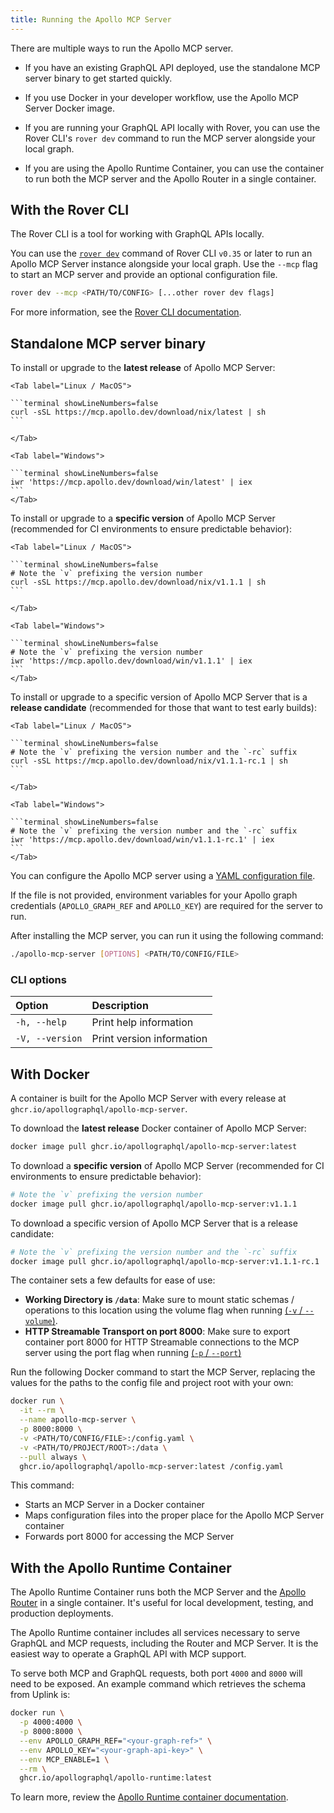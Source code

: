 ```yaml
---
title: Running the Apollo MCP Server
---
```


There are multiple ways to run the Apollo MCP server.

- If you have an existing GraphQL API deployed, use the standalone MCP server binary to get started quickly.

- If you use Docker in your developer workflow, use the Apollo MCP Server Docker image.

- If you are running your GraphQL API locally with Rover, you can use the Rover CLI's `rover dev` command to run the MCP server alongside your local graph.

- If you are using the Apollo Runtime Container, you can use the container to run both the MCP server and the Apollo Router in a single container.

## With the Rover CLI

The Rover CLI is a tool for working with GraphQL APIs locally.

You can use the [`rover dev`](/rover/commands/dev) command of Rover CLI `v0.35` or later to run an Apollo MCP Server instance alongside your local graph. Use the `--mcp` flag to start an MCP server and provide an optional configuration file.

```sh
rover dev --mcp <PATH/TO/CONFIG> [...other rover dev flags]
```

For more information, see the [Rover CLI documentation](/rover).

## Standalone MCP server binary

To install or upgrade to the **latest release** of Apollo MCP Server:

<Tabs>

    <Tab label="Linux / MacOS">

    ```terminal showLineNumbers=false
    curl -sSL https://mcp.apollo.dev/download/nix/latest | sh
    ```

    </Tab>

    <Tab label="Windows">

    ```terminal showLineNumbers=false
    iwr 'https://mcp.apollo.dev/download/win/latest' | iex  
    ```
    </Tab>

</Tabs>

To install or upgrade to a **specific version** of Apollo MCP Server (recommended for CI environments to ensure predictable behavior):

<Tabs>

    <Tab label="Linux / MacOS">

    ```terminal showLineNumbers=false
    # Note the `v` prefixing the version number
    curl -sSL https://mcp.apollo.dev/download/nix/v1.1.1 | sh
    ```

    </Tab>

    <Tab label="Windows">

    ```terminal showLineNumbers=false
    # Note the `v` prefixing the version number
    iwr 'https://mcp.apollo.dev/download/win/v1.1.1' | iex
    ```
    </Tab>

</Tabs>

To install or upgrade to a specific version of Apollo MCP Server that is a **release candidate** (recommended for those that want to test early builds):

<Tabs>

    <Tab label="Linux / MacOS">

    ```terminal showLineNumbers=false
    # Note the `v` prefixing the version number and the `-rc` suffix
    curl -sSL https://mcp.apollo.dev/download/nix/v1.1.1-rc.1 | sh
    ```

    </Tab>

    <Tab label="Windows">

    ```terminal showLineNumbers=false
    # Note the `v` prefixing the version number and the `-rc` suffix
    iwr 'https://mcp.apollo.dev/download/win/v1.1.1-rc.1' | iex
    ```
    </Tab>

</Tabs>

You can configure the Apollo MCP server using a [YAML configuration file](/apollo-mcp-server/config-file).

If the file is not provided, environment variables for your Apollo graph credentials (`APOLLO_GRAPH_REF` and `APOLLO_KEY`) are required for the server to run.

After installing the MCP server, you can run it using the following command:

```sh showLineNumbers=false
./apollo-mcp-server [OPTIONS] <PATH/TO/CONFIG/FILE>
```

### CLI options

| Option          | Description               |
| :-------------- | :------------------------ |
| `-h, --help`    | Print help information    |
| `-V, --version` | Print version information |

## With Docker

A container is built for the Apollo MCP Server with every release at `ghcr.io/apollographql/apollo-mcp-server`.

To download the **latest release** Docker container of Apollo MCP Server:

```bash
docker image pull ghcr.io/apollographql/apollo-mcp-server:latest
```

To download a **specific version** of Apollo MCP Server (recommended for CI environments to ensure predictable behavior):

```bash
# Note the `v` prefixing the version number
docker image pull ghcr.io/apollographql/apollo-mcp-server:v1.1.1
```

To download a specific version of Apollo MCP Server that is a release candidate:

```bash
# Note the `v` prefixing the version number and the `-rc` suffix
docker image pull ghcr.io/apollographql/apollo-mcp-server:v1.1.1-rc.1
```

<Note>

The container sets a few defaults for ease of use:

- **Working Directory is `/data`**: Make sure to mount static schemas / operations to this location
  using the volume flag when running [(`-v` / `--volume`)](https://docs.docker.com/reference/cli/docker/container/run/#volume).
- **HTTP Streamable Transport on port 8000**: Make sure to export container port 8000 for HTTP Streamable connections to
  the MCP server using the port flag when running [(`-p` / `--port`)](https://docs.docker.com/reference/cli/docker/container/run/#publish)

</Note>

Run the following Docker command to start the MCP Server, replacing the values for the paths to the config file and project root with your own:

```sh showLineNumbers=false
docker run \
  -it --rm \
  --name apollo-mcp-server \
  -p 8000:8000 \
  -v <PATH/TO/CONFIG/FILE>:/config.yaml \
  -v <PATH/TO/PROJECT/ROOT>:/data \
  --pull always \
  ghcr.io/apollographql/apollo-mcp-server:latest /config.yaml
```

This command:

- Starts an MCP Server in a Docker container
- Maps configuration files into the proper place for the Apollo MCP Server container
- Forwards port 8000 for accessing the MCP Server

## With the Apollo Runtime Container

The Apollo Runtime Container runs both the MCP Server and the [Apollo Router](https://www.apollographql.com/docs/graphos/routing) in a single container. It's useful for local development, testing, and production deployments.

The Apollo Runtime container includes all services necessary to serve GraphQL and MCP requests, including the Router and MCP Server. It is the easiest way to operate a GraphQL API with MCP support.

To serve both MCP and GraphQL requests, both port `4000` and `8000` will need to be exposed. An example command which retrieves the schema from Uplink is:

```bash title="Docker" {3, 6}
docker run \
  -p 4000:4000 \
  -p 8000:8000 \
  --env APOLLO_GRAPH_REF="<your-graph-ref>" \
  --env APOLLO_KEY="<your-graph-api-key>" \
  --env MCP_ENABLE=1 \
  --rm \
  ghcr.io/apollographql/apollo-runtime:latest
```

To learn more, review the [Apollo Runtime container documentation](/graphos/routing/self-hosted/containerization/docker).
